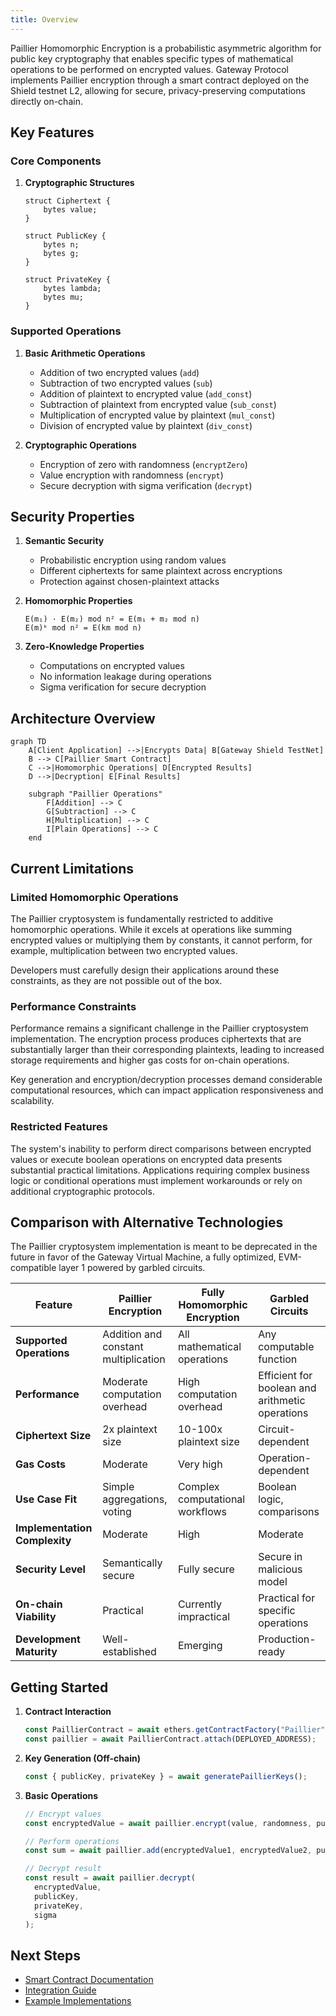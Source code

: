 ```yaml
---
title: Overview
---
```


Paillier Homomorphic Encryption is a probabilistic asymmetric algorithm for public key cryptography that enables specific types of mathematical operations to be performed on encrypted values. Gateway Protocol implements Paillier encryption through a smart contract deployed on the Shield testnet L2, allowing for secure, privacy-preserving computations directly on-chain.

## Key Features

### Core Components

1. **Cryptographic Structures**

   ```solidity
   struct Ciphertext {
       bytes value;
   }

   struct PublicKey {
       bytes n;
       bytes g;
   }

   struct PrivateKey {
       bytes lambda;
       bytes mu;
   }
   ```

### Supported Operations

1. **Basic Arithmetic Operations**

   - Addition of two encrypted values (`add`)
   - Subtraction of two encrypted values (`sub`)
   - Addition of plaintext to encrypted value (`add_const`)
   - Subtraction of plaintext from encrypted value (`sub_const`)
   - Multiplication of encrypted value by plaintext (`mul_const`)
   - Division of encrypted value by plaintext (`div_const`)

2. **Cryptographic Operations**
   - Encryption of zero with randomness (`encryptZero`)
   - Value encryption with randomness (`encrypt`)
   - Secure decryption with sigma verification (`decrypt`)

## Security Properties

1. **Semantic Security**

   - Probabilistic encryption using random values
   - Different ciphertexts for same plaintext across encryptions
   - Protection against chosen-plaintext attacks

2. **Homomorphic Properties**

   ```
   E(m₁) · E(m₂) mod n² = E(m₁ + m₂ mod n)
   E(m)ᵏ mod n² = E(km mod n)
   ```

3. **Zero-Knowledge Properties**
   - Computations on encrypted values
   - No information leakage during operations
   - Sigma verification for secure decryption

## Architecture Overview

```mermaid
graph TD
    A[Client Application] -->|Encrypts Data| B[Gateway Shield TestNet]
    B --> C[Paillier Smart Contract]
    C -->|Homomorphic Operations| D[Encrypted Results]
    D -->|Decryption| E[Final Results]

    subgraph "Paillier Operations"
        F[Addition] --> C
        G[Subtraction] --> C
        H[Multiplication] --> C
        I[Plain Operations] --> C
    end
```

## Current Limitations

### Limited Homomorphic Operations

The Paillier cryptosystem is fundamentally restricted to additive homomorphic operations. While it excels at operations like summing encrypted values or multiplying them by constants, it cannot perform, for example, multiplication between two encrypted values.

Developers must carefully design their applications around these constraints, as they are not possible out of the box.

### Performance Constraints

Performance remains a significant challenge in the Paillier cryptosystem implementation. The encryption process produces ciphertexts that are substantially larger than their corresponding plaintexts, leading to increased storage requirements and higher gas costs for on-chain operations.

Key generation and encryption/decryption processes demand considerable computational resources, which can impact application responsiveness and scalability.

### Restricted Features

The system's inability to perform direct comparisons between encrypted values or execute boolean operations on encrypted data presents substantial practical limitations. Applications requiring complex business logic or conditional operations must implement workarounds or rely on additional cryptographic protocols.

## Comparison with Alternative Technologies

<Warning>The Paillier cryptosystem implementation is meant to be deprecated in the future in favor of the Gateway Virtual Machine, a fully optimized, EVM-compatible layer 1 powered by garbled circuits.</Warning>

| Feature | Paillier Encryption | Fully Homomorphic Encryption | Garbled Circuits |
|---------|--------------------|-----------------------------|------------------|
| **Supported Operations** | Addition and constant multiplication | All mathematical operations | Any computable function |
| **Performance** | Moderate computation overhead | High computation overhead | Efficient for boolean and arithmetic operations |
| **Ciphertext Size** | 2x plaintext size | 10-100x plaintext size | Circuit-dependent |
| **Gas Costs** | Moderate | Very high | Operation-dependent |
| **Use Case Fit** | Simple aggregations, voting | Complex computational workflows | Boolean logic, comparisons |
| **Implementation Complexity** | Moderate | High | Moderate |
| **Security Level** | Semantically secure | Fully secure | Secure in malicious model |
| **On-chain Viability** | Practical | Currently impractical | Practical for specific operations |
| **Development Maturity** | Well-established | Emerging | Production-ready |

## Getting Started

1. **Contract Interaction**

   ```javascript
   const PaillierContract = await ethers.getContractFactory("Paillier");
   const paillier = await PaillierContract.attach(DEPLOYED_ADDRESS);
   ```

2. **Key Generation (Off-chain)**

   ```javascript
   const { publicKey, privateKey } = await generatePaillierKeys();
   ```

3. **Basic Operations**

   ```javascript
   // Encrypt values
   const encryptedValue = await paillier.encrypt(value, randomness, publicKey);

   // Perform operations
   const sum = await paillier.add(encryptedValue1, encryptedValue2, publicKey);

   // Decrypt result
   const result = await paillier.decrypt(
     encryptedValue,
     publicKey,
     privateKey,
     sigma
   );
   ```

## Next Steps

- [Smart Contract Documentation](./paillier-contract)
- [Integration Guide](./paillier-integration)
- [Example Implementations](./paillier-examples)
